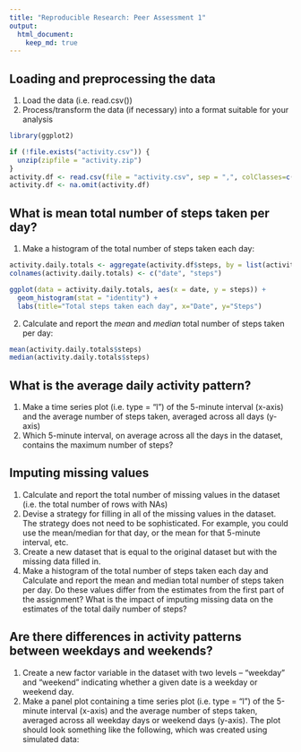 ```yaml
---
title: "Reproducible Research: Peer Assessment 1"
output: 
  html_document:
    keep_md: true
---
```



## Loading and preprocessing the data

1. Load the data (i.e. read.csv())
2. Process/transform the data (if necessary) into a format suitable for your analysis
```r
library(ggplot2)

if (!file.exists("activity.csv")) {
  unzip(zipfile = "activity.zip")
}
activity.df <- read.csv(file = "activity.csv", sep = ",", colClasses=c("integer", "Date", "factor"))
activity.df <- na.omit(activity.df)
```

## What is mean total number of steps taken per day?

1. Make a histogram of the total number of steps taken each day:
```r
activity.daily.totals <- aggregate(activity.df$steps, by = list(activity.df$date), FUN = sum)
colnames(activity.daily.totals) <- c("date", "steps")

ggplot(data = activity.daily.totals, aes(x = date, y = steps)) +
  geom_histogram(stat = "identity") +
  labs(title="Total steps taken each day", x="Date", y="Steps")
```

2. Calculate and report the *mean* and *median* total number of steps taken per day:
```r
mean(activity.daily.totals$steps)
median(activity.daily.totals$steps)
```
## What is the average daily activity pattern?

1. Make a time series plot (i.e. type = "l") of the 5-minute interval (x-axis) and the average
number of steps taken, averaged across all days (y-axis)
2. Which 5-minute interval, on average across all the days in the dataset, contains the maximum
number of steps?

## Imputing missing values

1. Calculate and report the total number of missing values in the dataset (i.e. the total number
of rows with NAs)
2. Devise a strategy for filling in all of the missing values in the dataset. The strategy does
not need to be sophisticated. For example, you could use the mean/median for that day, or the
mean for that 5-minute interval, etc.
3. Create a new dataset that is equal to the original dataset but with the missing data filled
in.
4. Make a histogram of the total number of steps taken each day and Calculate and report the
mean and median total number of steps taken per day. Do these values differ from the estimates
from the first part of the assignment? What is the impact of imputing missing data on the
estimates of the total daily number of steps?

## Are there differences in activity patterns between weekdays and weekends?

1. Create a new factor variable in the dataset with two levels -- "weekday" and "weekend"
indicating whether a given date is a weekday or weekend day.
2. Make a panel plot containing a time series plot (i.e. type = "l") of the 5-minute interval
(x-axis) and the average number of steps taken, averaged across all weekday days or weekend
days (y-axis). The plot should look something like the following, which was created using
simulated data:
